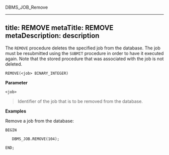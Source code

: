 <div class="index">

DBMS_JOB_Remove

</div>

---
title: REMOVE
metaTitle: REMOVE
metaDescription: description
---

The `REMOVE` procedure deletes the specified job from the database. The
job must be resubmitted using the `SUBMIT` procedure in order to have it
executed again. Note that the stored procedure that was associated with
the job is not deleted.

`REMOVE(<job> BINARY_INTEGER)`

**Parameter**

`<job>`

> Identifier of the job that is to be removed from the database.

**Examples**

Remove a job from the database:

``` text
BEGIN

   DBMS_JOB.REMOVE(104);

END;
```
